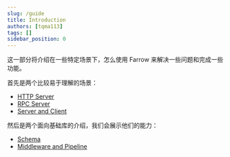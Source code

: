 ```yaml
---
slug: /guide
title: Introduction
authors: [tqma113]
tags: []
sidebar_position: 0
---
```


这一部分将介绍在一些特定场景下，怎么使用 Farrow 来解决一些问题和完成一些功能。

首先是两个比较易于理解的场景：

* [HTTP Server](./http-server/base.mdx)
* [RPC Server](./rpc-server/introduction.mdx)
* [Server and Client](./server-and-client/create-server.mdx)

然后是两个面向基础库的介绍，我们会展示他们的能力：

* [Schema](./schema/validation-type.mdx)
* [Middleware and Pipeline](./middleware-pipeline/base.mdx)
